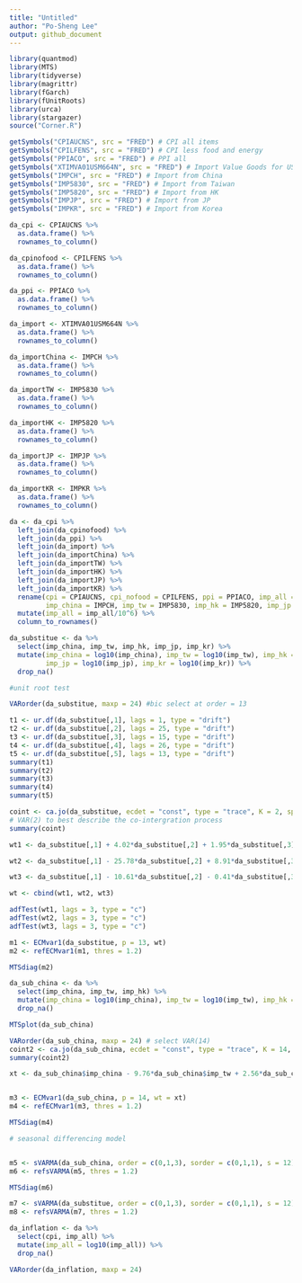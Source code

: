 ```yaml
---
title: "Untitled"
author: "Po-Sheng Lee"
output: github_document
---
```


```r

library(quantmod)
library(MTS)
library(tidyverse)
library(magrittr)
library(fGarch)
library(fUnitRoots)
library(urca)
library(stargazer)
source("Corner.R")

```

```r

getSymbols("CPIAUCNS", src = "FRED") # CPI all items
getSymbols("CPILFENS", src = "FRED") # CPI less food and energy
getSymbols("PPIACO", src = "FRED") # PPI all
getSymbols("XTIMVA01USM664N", src = "FRED") # Import Value Goods for US not adjusted 
getSymbols("IMPCH", src = "FRED") # Import from China
getSymbols("IMP5830", src = "FRED") # Import from Taiwan
getSymbols("IMP5820", src = "FRED") # Import from HK
getSymbols("IMPJP", src = "FRED") # Import from JP
getSymbols("IMPKR", src = "FRED") # Import from Korea

da_cpi <- CPIAUCNS %>%
  as.data.frame() %>%
  rownames_to_column()

da_cpinofood <- CPILFENS %>%
  as.data.frame() %>%
  rownames_to_column()

da_ppi <- PPIACO %>%
  as.data.frame() %>%
  rownames_to_column()

da_import <- XTIMVA01USM664N %>%
  as.data.frame() %>%
  rownames_to_column()

da_importChina <- IMPCH %>%
  as.data.frame() %>%
  rownames_to_column()

da_importTW <- IMP5830 %>%
  as.data.frame() %>%
  rownames_to_column()

da_importHK <- IMP5820 %>%
  as.data.frame() %>%
  rownames_to_column()

da_importJP <- IMPJP %>%
  as.data.frame() %>%
  rownames_to_column()

da_importKR <- IMPKR %>%
  as.data.frame() %>%
  rownames_to_column()

da <- da_cpi %>%
  left_join(da_cpinofood) %>%
  left_join(da_ppi) %>%
  left_join(da_import) %>%
  left_join(da_importChina) %>%
  left_join(da_importTW) %>%
  left_join(da_importHK) %>%
  left_join(da_importJP) %>%
  left_join(da_importKR) %>%
  rename(cpi = CPIAUCNS, cpi_nofood = CPILFENS, ppi = PPIACO, imp_all = XTIMVA01USM664N,
         imp_china = IMPCH, imp_tw = IMP5830, imp_hk = IMP5820, imp_jp = IMPJP, imp_kr = IMPKR) %>%
  mutate(imp_all = imp_all/10^6) %>%
  column_to_rownames()


```

```r

da_substitue <- da %>%
  select(imp_china, imp_tw, imp_hk, imp_jp, imp_kr) %>%
  mutate(imp_china = log10(imp_china), imp_tw = log10(imp_tw), imp_hk = log10(imp_hk), 
         imp_jp = log10(imp_jp), imp_kr = log10(imp_kr)) %>%
  drop_na()

#unit root test

VARorder(da_substitue, maxp = 24) #bic select at order = 13 

t1 <- ur.df(da_substitue[,1], lags = 1, type = "drift")
t2 <- ur.df(da_substitue[,2], lags = 25, type = "drift")
t3 <- ur.df(da_substitue[,3], lags = 15, type = "drift")
t4 <- ur.df(da_substitue[,4], lags = 26, type = "drift")
t5 <- ur.df(da_substitue[,5], lags = 13, type = "drift")
summary(t1)
summary(t2)
summary(t3)
summary(t4)
summary(t5)

coint <- ca.jo(da_substitue, ecdet = "const", type = "trace", K = 2, spec = "transitory") 
# VAR(2) to best describe the co-intergration process
summary(coint)

wt1 <- da_substitue[,1] + 4.02*da_substitue[,2] + 1.95*da_substitue[,3] - 8.04*da_substitue[,4] - 1.31*da_substitue[,5]

wt2 <- da_substitue[,1] - 25.78*da_substitue[,2] + 8.91*da_substitue[,3] + 7.45*da_substitue[,4] + 8.7*da_substitue[,5]

wt3 <- da_substitue[,1] - 10.61*da_substitue[,2] - 0.41*da_substitue[,3] - 4.39*da_substitue[,4] + 1.7*da_substitue[,5]

wt <- cbind(wt1, wt2, wt3)

adfTest(wt1, lags = 3, type = "c")
adfTest(wt2, lags = 3, type = "c")
adfTest(wt3, lags = 3, type = "c")

m1 <- ECMvar1(da_substitue, p = 13, wt)
m2 <- refECMvar1(m1, thres = 1.2)

MTSdiag(m2)

```


```r

da_sub_china <- da %>%
  select(imp_china, imp_tw, imp_hk) %>%
  mutate(imp_china = log10(imp_china), imp_tw = log10(imp_tw), imp_hk = log10(imp_hk)) %>%
  drop_na()

MTSplot(da_sub_china)

VARorder(da_sub_china, maxp = 24) # select VAR(14)
coint2 <- ca.jo(da_sub_china, ecdet = "const", type = "trace", K = 14, spec = "transitory")
summary(coint2)

xt <- da_sub_china$imp_china - 9.76*da_sub_china$imp_tw + 2.56*da_sub_china$imp_hk


m3 <- ECMvar1(da_sub_china, p = 14, wt = xt)
m4 <- refECMvar1(m3, thres = 1.2)

MTSdiag(m4)
```

```r
# seasonal differencing model


m5 <- sVARMA(da_sub_china, order = c(0,1,3), sorder = c(0,1,1), s = 12)
m6 <- refsVARMA(m5, thres = 1.2)

MTSdiag(m6)

```

```r

m7 <- sVARMA(da_substitue, order = c(0,1,3), sorder = c(0,1,1), s = 12)
m8 <- refsVARMA(m7, thres = 1.2)

```

```r

da_inflation <- da %>%
  select(cpi, imp_all) %>%
  mutate(imp_all = log10(imp_all)) %>%
  drop_na()

VARorder(da_inflation, maxp = 24)



```

